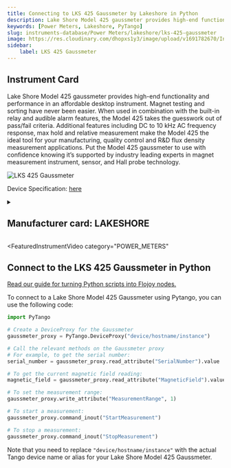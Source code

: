 ```yaml
---
title: Connecting to LKS 425 Gaussmeter by Lakeshore in Python
description: Lake Shore Model 425 gaussmeter provides high-end functionality and performance in an affordable desktop instrument. Magnet testing and sorting have never been easier. When used in combination with the built-in relay and audible alarm features, the Model 425 takes the guesswork out of pass/fail criteria. Additional features including DC to 10 kHz AC frequency response, max hold and relative measurement make the Model 425 the ideal tool for your manufacturing, quality control and R&D flux density measurement applications. Put the Model 425 gaussmeter to use with confidence knowing it’s supported by industry leading experts in magnet measurement instrument, sensor, and Hall probe technology.
keywords: [Power Meters, Lakeshore, PyTango] 
slug: instruments-database/Power Meters/lakeshore/lks-425-gaussmeter 
image: https://res.cloudinary.com/dhopxs1y3/image/upload/v1691782670/Instruments/Power%20Meters/LKS-425-Gaussmeter/LKS-425-Gaussmeter.png
sidebar:
    label: LKS 425 Gaussmeter 
---
```



## Instrument Card

Lake Shore Model 425 gaussmeter provides high-end functionality and performance in an affordable desktop instrument. Magnet testing and sorting have never been easier. When used in combination with the built-in relay and audible alarm features, the Model 425 takes the guesswork out of pass/fail criteria. Additional features including DC to 10 kHz AC frequency response, max hold and relative measurement make the Model 425 the ideal tool for your manufacturing, quality control and R&D flux density measurement applications. Put the Model 425 gaussmeter to use with confidence knowing it’s supported by industry leading experts in magnet measurement instrument, sensor, and Hall probe technology.

![LKS 425 Gaussmeter](https://res.cloudinary.com/dhopxs1y3/image/upload/v1691782670/Instruments/Power%20Meters/LKS-425-Gaussmeter/LKS-425-Gaussmeter.png)

Device Specification: [here](https://www.lakeshore.com/docs/default-source/product-downloads/catalog/425.pdf?sfvrsn=1581d8be_6)

<details style={{ marginTop: "15px"}}>
<summary><h2 style={{display:'inline'}}>Manufacturer card: LAKESHORE</h2></summary>

![LAKESHORE](https://res.cloudinary.com/dhopxs1y3/image/upload/v1692813206/Instruments/Vendor%20Logos/Lakeshore_Cryotronics.png)

Supporting advanced scientific research, Lake Shore is a leading global innovator in measurement and control solutions.

- Headquarters: Westerville, Ohio, USA
- Yearly Revenue (millions, USD): 21.4
- Vendor Website: [here](https://www.lakeshore.com/home)

</details>


<FeaturedInstrumentVideo
  category="POWER_METERS"
></FeaturedInstrumentVideo>

## Connect to the LKS 425 Gaussmeter in Python

[Read our guide for turning Python scripts into Flojoy nodes.](https://docs.flojoy.ai/contribution/blocks/custom-flojoy-block/)



<Tabs>
<TabItem value="Flojoy" label="Flojoy" className="flojoy-instrument-tabs">

<SectionsCard category="POWER_METERS" manufacturer="Lakeshore"></SectionsCard>

</TabItem>
<TabItem value="PyTango" label="PyTango">

To connect to a Lake Shore Model 425 Gaussmeter using Pytango, you can use the following code:

```python
import PyTango

# Create a DeviceProxy for the Gaussmeter
gaussmeter_proxy = PyTango.DeviceProxy("device/hostname/instance")

# Call the relevant methods on the Gaussmeter proxy
# For example, to get the serial number:
serial_number = gaussmeter_proxy.read_attribute("SerialNumber").value

# To get the current magnetic field reading:
magnetic_field = gaussmeter_proxy.read_attribute("MagneticField").value

# To set the measurement range:
gaussmeter_proxy.write_attribute("MeasurementRange", 1)

# To start a measurement:
gaussmeter_proxy.command_inout("StartMeasurement")

# To stop a measurement:
gaussmeter_proxy.command_inout("StopMeasurement")
```

Note that you need to replace `"device/hostname/instance"` with the actual Tango device name or alias for your Lake Shore Model 425 Gaussmeter.

</TabItem>
</Tabs>